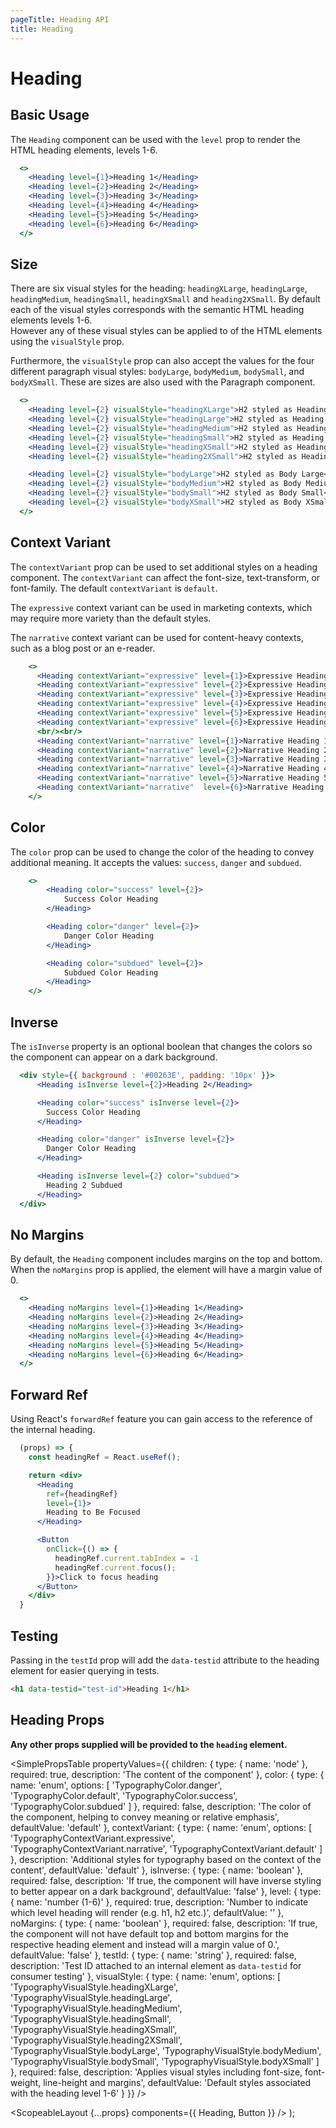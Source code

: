 ```yaml
---
pageTitle: Heading API
title: Heading
---
```



# Heading

## Basic Usage

The `Heading` component can be used with the `level` prop to render the HTML heading elements, levels 1-6.

```.jsx
  <>
    <Heading level={1}>Heading 1</Heading>
    <Heading level={2}>Heading 2</Heading>
    <Heading level={3}>Heading 3</Heading>
    <Heading level={4}>Heading 4</Heading>
    <Heading level={5}>Heading 5</Heading>
    <Heading level={6}>Heading 6</Heading>
  </>
```

## Size

There are six visual styles for the heading: `headingXLarge`, `headingLarge`, `headingMedium`, `headingSmall`, `headingXSmall` and `heading2XSmall`. By default each of the visual styles corresponds with the semantic HTML heading elements levels 1-6.  
However any of these visual styles can be applied to of the HTML elements using the `visualStyle` prop.

Furthermore, the `visualStyle` prop can also accept the values for the four different paragraph visual styles: `bodyLarge`, `bodyMedium`, `bodySmall`, and `bodyXSmall`. These are sizes are also used with the <Link to="/api/paragraph">Paragraph</Link> component.

```.jsx
  <>
    <Heading level={2} visualStyle="headingXLarge">H2 styled as Heading XLarge</Heading>
    <Heading level={2} visualStyle="headingLarge">H2 styled as Heading Large</Heading>
    <Heading level={2} visualStyle="headingMedium">H2 styled as Heading Medium</Heading>
    <Heading level={2} visualStyle="headingSmall">H2 styled as Heading Small</Heading>
    <Heading level={2} visualStyle="headingXSmall">H2 styled as Heading XSmall</Heading>
    <Heading level={2} visualStyle="heading2XSmall">H2 styled as Heading 2XSmall</Heading>

    <Heading level={2} visualStyle="bodyLarge">H2 styled as Body Large</Heading>
    <Heading level={2} visualStyle="bodyMedium">H2 styled as Body Medium</Heading>
    <Heading level={2} visualStyle="bodySmall">H2 styled as Body Small</Heading>
    <Heading level={2} visualStyle="bodyXSmall">H2 styled as Body XSmall</Heading>
  </>
```

## Context Variant

The `contextVariant` prop can be used to set additional styles on a heading component. The `contextVariant` can affect the font-size, text-transform, or font-family. The default `contextVariant` is `default`.

The `expressive` context variant can be used in marketing contexts, which may require more variety than the default styles.

The `narrative` context variant can be used for content-heavy contexts, such as a blog post or an e-reader.

```.jsx
    <>
      <Heading contextVariant="expressive" level={1}>Expressive Heading 1</Heading>
      <Heading contextVariant="expressive" level={2}>Expressive Heading 2</Heading>
      <Heading contextVariant="expressive" level={3}>Expressive Heading 3</Heading>
      <Heading contextVariant="expressive" level={4}>Expressive Heading 4</Heading>
      <Heading contextVariant="expressive" level={5}>Expressive Heading 5</Heading>
      <Heading contextVariant="expressive" level={6}>Expressive Heading 6</Heading>
      <br/><br/>
      <Heading contextVariant="narrative" level={1}>Narrative Heading 1</Heading>
      <Heading contextVariant="narrative" level={2}>Narrative Heading 2</Heading>
      <Heading contextVariant="narrative" level={3}>Narrative Heading 3</Heading>
      <Heading contextVariant="narrative" level={4}>Narrative Heading 4</Heading>
      <Heading contextVariant="narrative" level={5}>Narrative Heading 5</Heading>
      <Heading contextVariant="narrative"  level={6}>Narrative Heading 6</Heading>
    </>
```

## Color

The `color` prop can be used to change the color of the heading to convey additional meaning. It accepts the values: `success`, `danger` and `subdued`.

```.jsx
    <>
        <Heading color="success" level={2}>
            Success Color Heading
        </Heading>

        <Heading color="danger" level={2}>
            Danger Color Heading
        </Heading>

        <Heading color="subdued" level={2}>
            Subdued Color Heading
        </Heading>
    </>
```

## Inverse

The `isInverse` property is an optional boolean that changes the colors so the component can appear on a dark background.

```.jsx
  <div style={{ background : '#00263E', padding: '10px' }}>
      <Heading isInverse level={2}>Heading 2</Heading>

      <Heading color="success" isInverse level={2}>
        Success Color Heading
      </Heading>

      <Heading color="danger" isInverse level={2}>
        Danger Color Heading
      </Heading>

      <Heading isInverse level={2} color="subdued">
        Heading 2 Subdued
      </Heading>
  </div>
```

## No Margins

By default, the `Heading` component includes margins on the top and bottom. When the `noMargins` prop is applied, the element will have a margin value of 0.

```.jsx
  <>
    <Heading noMargins level={1}>Heading 1</Heading>
    <Heading noMargins level={2}>Heading 2</Heading>
    <Heading noMargins level={3}>Heading 3</Heading>
    <Heading noMargins level={4}>Heading 4</Heading>
    <Heading noMargins level={5}>Heading 5</Heading>
    <Heading noMargins level={6}>Heading 6</Heading>
  </>
```

## Forward Ref

Using React's `forwardRef` feature you can gain access to the reference of the internal heading.

```.jsx
  (props) => {
    const headingRef = React.useRef();

    return <div>
      <Heading
        ref={headingRef}
        level={1}>
        Heading to Be Focused
      </Heading>

      <Button
        onClick={() => {
          headingRef.current.tabIndex = -1
          headingRef.current.focus();
        }}>Click to focus heading
      </Button>
    </div>
  }
```

## Testing

Passing in the `testId` prop will add the `data-testid` attribute to the heading element for easier querying in tests.

```html
<h1 data-testid="test-id">Heading 1</h1>
```

## Heading Props

**Any other props supplied will be provided to the `heading` element.**

<SimplePropsTable
  propertyValues={{
    children: {
      type: {
        name: 'node'
      },
      required: true,
      description: 'The content of the component'
    },
    color: {
      type: {
        name: 'enum',
        options: [
          'TypographyColor.danger',
          'TypographyColor.default',
          'TypographyColor.success',
          'TypographyColor.subdued'
        ]
      },
      required: false,
      description:
        'The color of the component, helping to convey meaning or relative emphasis',
      defaultValue: 'default'
    },
    contextVariant: {
      type: {
        name: 'enum',
        options: [
          'TypographyContextVariant.expressive',
          'TypographyContextVariant.narrative',
          'TypographyContextVariant.default'
        ]
      },
      description:
        'Additional styles for typography based on the context of the content',
      defaultValue: 'default'
    },
    isInverse: {
      type: {
        name: 'boolean'
      },
      required: false,
      description:
        'If true, the component will have inverse styling to better appear on a dark background',
      defaultValue: 'false'
    },
    level: {
      type: {
        name: 'number (1-6)'
      },
      required: true,
      description:
        'Number to indicate which level heading will render (e.g. h1, h2 etc.)',
      defaultValue: ''
    },
    noMargins: {
      type: {
        name: 'boolean'
      },
      required: false,
      description:
        'If true, the component will not have default top and bottom margins for the respective heading element and instead will a margin value of 0.',
      defaultValue: 'false'
    },
    testId: {
      type: {
        name: 'string'
      },
      required: false,
      description:
        'Test ID attached to an internal element as `data-testid` for consumer testing'
    },
    visualStyle: {
      type: {
        name: 'enum',
        options: [
          'TypographyVisualStyle.headingXLarge',
          'TypographyVisualStyle.headingLarge',
          'TypographyVisualStyle.headingMedium',
          'TypographyVisualStyle.headingSmall',
          'TypographyVisualStyle.headingXSmall',
          'TypographyVisualStyle.heading2XSmall',
          'TypographyVisualStyle.bodyLarge',
          'TypographyVisualStyle.bodyMedium',
          'TypographyVisualStyle.bodySmall',
          'TypographyVisualStyle.bodyXSmall'
        ]
      },
      required: false,
      description:
        'Applies visual styles including font-size, font-weight, line-height and margins',
      defaultValue: 'Default styles associated with the heading level 1-6'
    }
  }}
/>

  <ScopeableLayout {...props} components={{ Heading, Button }} />
);
